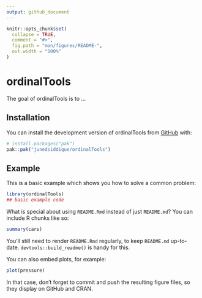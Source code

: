 ```yaml
---
output: github_document
---
```


<!-- README.md is generated from README.Rmd. Please edit that file -->

```r
knitr::opts_chunk$set(
  collapse = TRUE,
  comment = "#>",
  fig.path = "man/figures/README-",
  out.width = "100%"
)
```

# ordinalTools

<!-- badges: start -->
<!-- badges: end -->

The goal of ordinalTools is to ...

## Installation

You can install the development version of ordinalTools from [GitHub](https://github.com/) with:

``` r
# install.packages("pak")
pak::pak("junedsiddique/ordinalTools")
```

## Example

This is a basic example which shows you how to solve a common problem:

```r
library(ordinalTools)
## basic example code
```

What is special about using `README.Rmd` instead of just `README.md`? You can include R chunks like so:

```r
summary(cars)
```

You'll still need to render `README.Rmd` regularly, to keep `README.md` up-to-date. `devtools::build_readme()` is handy for this.

You can also embed plots, for example:

```r
plot(pressure)
```

In that case, don't forget to commit and push the resulting figure files, so they display on GitHub and CRAN.
